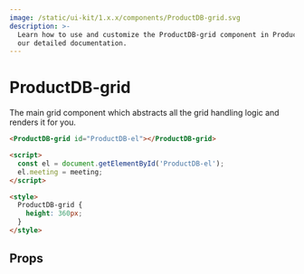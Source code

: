 ```yaml
---
image: /static/ui-kit/1.x.x/components/ProductDB-grid.svg
description: >-
  Learn how to use and customize the ProductDB-grid component in ProductDB's UI Kit with
  our detailed documentation.
---
```


# ProductDB-grid

The main grid component which abstracts all the grid handling logic and renders it for you.

```html
<ProductDB-grid id="ProductDB-el"></ProductDB-grid>

<script>
  const el = document.getElementById('ProductDB-el');
  el.meeting = meeting;
</script>

<style>
  ProductDB-grid {
    height: 360px;
  }
</style>
```

## Props

<PropsTable of="ProductDB-grid" />

<head>
  <title>UI Kit ProductDB-grid</title>
</head>

